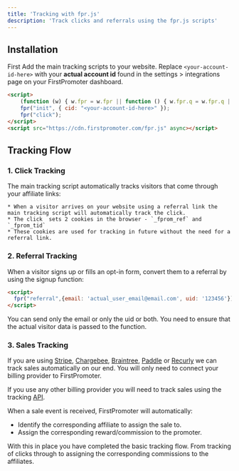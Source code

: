 ```yaml
---
title: 'Tracking with fpr.js'
description: 'Track clicks and referrals using the fpr.js scripts'
---
```


## Installation
First Add the main tracking scripts to your website.
Replace `<your-account-id-here>` with your **actual account id** found in the settings > integrations page on your FirstPromoter dashboard.

```html
<script>
    (function (w) { w.fpr = w.fpr || function () { w.fpr.q = w.fpr.q || []; w.fpr.q[arguments[0] == 'set' ? 'unshift' : 'push'](arguments); }; })(window);
    fpr("init", { cid: "<your-account-id-here>" });
    fpr("click");
</script>
<script src="https://cdn.firstpromoter.com/fpr.js" async></script>
```


## Tracking Flow

### 1. Click Tracking
The main tracking script automatically tracks visitors that come through your affiliate links:

    * When a visitor arrives on your website using a referral link the main tracking script will automatically track the click.
    * The click  sets 2 cookies in the browser - `_fprom_ref` and `_fprom_tid`
    * These cookies are used for tracking in future without the need for a referral link.

### 2. Referral Tracking
When a visitor signs up or fills an opt-in form, convert them to a referral by  using the signup function:

```html
<script>
  fpr("referral",{email: 'actual_user_email@email.com', uid: '123456'});
</script>
```
<Tip>
 You can send only the email or only the uid or both. You need to ensure that the actual visitor data is passed to the function.
</Tip>

### 3. Sales Tracking
If you are using [Stripe](https://login.firstpromoter.com?redirect=%2Fintegration%2Fstripe), [Chargebee](https://login.firstpromoter.com?redirect=%2Fintegration%2Fchargebee), [Braintree](https://login.firstpromoter.com?redirect=%2Fintegration%2Fbraintree), [Paddle](https://login.firstpromoter.com?redirect=%2Fintegration%2Fpaddle) or [Recurly](https://login.firstpromoter.com?redirect=%2Fintegration%2Frecurly) we can track sales automatically on our end. You will only need to connect your billing provider to FirstPromoter. 

If you use any other billing provider you will need to track sales using the tracking [API](https://docs.firstpromoter.com/api-reference-v2/api-admin/tracking-api/sales).


When a sale event is received, FirstPromoter will automatically:

* Identify the corresponding affiliate to assign the sale to.
* Assign the corresponding reward/commission to the promoter.


With this in place you have completed the basic tracking flow. From tracking of clicks through to assigning the corresponding commissions to the affiliates.